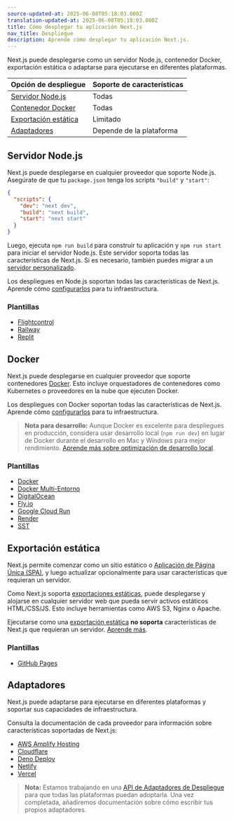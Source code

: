 ```yaml
---
source-updated-at: 2025-06-08T05:18:03.000Z
translation-updated-at: 2025-06-08T05:18:03.000Z
title: Cómo desplegar tu aplicación Next.js
nav_title: Despliegue
description: Aprende cómo desplegar tu aplicación Next.js.
---
```


Next.js puede desplegarse como un servidor Node.js, contenedor Docker, exportación estática o adaptarse para ejecutarse en diferentes plataformas.

| Opción de despliegue               | Soporte de características |
| ---------------------------------- | ------------------------- |
| [Servidor Node.js](#nodejs-server) | Todas                    |
| [Contenedor Docker](#docker)       | Todas                    |
| [Exportación estática](#static-export) | Limitado                |
| [Adaptadores](#adapters)           | Depende de la plataforma |

## Servidor Node.js

Next.js puede desplegarse en cualquier proveedor que soporte Node.js. Asegúrate de que tu `package.json` tenga los scripts `"build"` y `"start"`:

```json filename="package.json"
{
  "scripts": {
    "dev": "next dev",
    "build": "next build",
    "start": "next start"
  }
}
```

Luego, ejecuta `npm run build` para construir tu aplicación y `npm run start` para iniciar el servidor Node.js. Este servidor soporta todas las características de Next.js. Si es necesario, también puedes migrar a un [servidor personalizado](/docs/app/guides/custom-server).

Los despliegues en Node.js soportan todas las características de Next.js. Aprende cómo [configurarlos](/docs/app/guides/self-hosting) para tu infraestructura.

### Plantillas

- [Flightcontrol](https://github.com/nextjs/deploy-flightcontrol)
- [Railway](https://github.com/nextjs/deploy-railway)
- [Replit](https://github.com/nextjs/deploy-replit)

## Docker

Next.js puede desplegarse en cualquier proveedor que soporte contenedores [Docker](https://www.docker.com/). Esto incluye orquestadores de contenedores como Kubernetes o proveedores en la nube que ejecuten Docker.

Los despliegues con Docker soportan todas las características de Next.js. Aprende cómo [configurarlos](/docs/app/guides/self-hosting) para tu infraestructura.

> **Nota para desarrollo:** Aunque Docker es excelente para despliegues en producción, considera usar desarrollo local (`npm run dev`) en lugar de Docker durante el desarrollo en Mac y Windows para mejor rendimiento. [Aprende más sobre optimización de desarrollo local](/docs/app/guides/local-development).

### Plantillas

- [Docker](https://github.com/vercel/next.js/tree/canary/examples/with-docker)
- [Docker Multi-Entorno](https://github.com/vercel/next.js/tree/canary/examples/with-docker-multi-env)
- [DigitalOcean](https://github.com/nextjs/deploy-digitalocean)
- [Fly.io](https://github.com/nextjs/deploy-fly)
- [Google Cloud Run](https://github.com/nextjs/deploy-google-cloud-run)
- [Render](https://github.com/nextjs/deploy-render)
- [SST](https://github.com/nextjs/deploy-sst)

## Exportación estática

Next.js permite comenzar como un sitio estático o [Aplicación de Página Única (SPA)](/docs/app/guides/single-page-applications), y luego actualizar opcionalmente para usar características que requieran un servidor.

Como Next.js soporta [exportaciones estáticas](/docs/app/guides/static-exports), puede desplegarse y alojarse en cualquier servidor web que pueda servir activos estáticos HTML/CSS/JS. Esto incluye herramientas como AWS S3, Nginx o Apache.

Ejecutarse como una [exportación estática](/docs/app/guides/static-exports) **no soporta** características de Next.js que requieran un servidor. [Aprende más](/docs/app/guides/static-exports#unsupported-features).

### Plantillas

- [GitHub Pages](https://github.com/nextjs/deploy-github-pages)

## Adaptadores

Next.js puede adaptarse para ejecutarse en diferentes plataformas y soportar sus capacidades de infraestructura.

Consulta la documentación de cada proveedor para información sobre características soportadas de Next.js:

- [AWS Amplify Hosting](https://docs.amplify.aws/nextjs/start/quickstart/nextjs-app-router-client-components)
- [Cloudflare](https://developers.cloudflare.com/workers/frameworks/framework-guides/nextjs)
- [Deno Deploy](https://docs.deno.com/examples/next_tutorial)
- [Netlify](https://docs.netlify.com/frameworks/next-js/overview/#next-js-support-on-netlify)
- [Vercel](https://vercel.com/docs/frameworks/nextjs)

> **Nota:** Estamos trabajando en una [API de Adaptadores de Despliegue](https://github.com/vercel/next.js/discussions/77740) para que todas las plataformas puedan adoptarla. Una vez completada, añadiremos documentación sobre cómo escribir tus propios adaptadores.